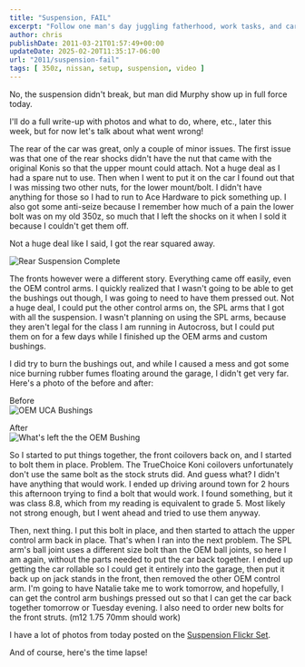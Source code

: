 ---
title: "Suspension, FAIL"
excerpt: "Follow one man's day juggling fatherhood, work tasks, and car customisation in this candid and engaging blog post."
author: chris
publishDate: 2011-03-21T01:57:49+00:00
updateDate: 2025-02-20T11:35:17-06:00
url: "2011/suspension-fail"
tags: [ 350z, nissan, setup, suspension, video ]
---

No, the suspension didn't break, but man did Murphy show up in full force today.

I'll do a full write-up with photos and what to do, where, etc., later this week, but for now let's talk about what went wrong!

The rear of the car was great, only a couple of minor issues. The first issue was that one of the rear shocks didn't have the nut that came with the original Konis so that the upper mount could attach. Not a huge deal as I had a spare nut to use. Then when I went to put it on the car I found out that I was missing two other nuts, for the lower mount/bolt. I didn't have anything for those so I had to run to Ace Hardware to pick something up. I also got some anti-seize because I remember how much of a pain the lower bolt was on my old 350z, so much that I left the shocks on it when I sold it because I couldn't get them off.

Not a huge deal like I said, I got the rear squared away.

![Rear Suspension Complete](https://static.flickr.com/5134/5545390097_6d382db3da.jpg)

The fronts however were a different story. Everything came off easily, even the OEM control arms. I quickly realized that I wasn't going to be able to get the bushings out though, I was going to need to have them pressed out. Not a huge deal, I could put the other control arms on, the SPL arms that I got with all the suspension. I wasn't planning on using the SPL arms, because they aren't legal for the class I am running in Autocross, but I could put them on for a few days while I finished up the OEM arms and custom bushings.

I did try to burn the bushings out, and while I caused a mess and got some nice burning rubber fumes floating around the garage, I didn't get very far. Here's a photo of the before and after:

Before    
![OEM UCA Bushings](https://static.flickr.com/5095/5545397739_64459e05c7.jpg)

After    
![What's left the the OEM Bushing](https://static.flickr.com/5257/5545402039_c84c4f8115.jpg)

So I started to put things together, the front coilovers back on, and I started to bolt them in place. Problem. The TrueChoice Koni coilovers unfortunately don't use the same bolt as the stock struts did. And guess what? I didn't have anything that would work. I ended up driving around town for 2 hours this afternoon trying to find a bolt that would work. I found something, but it was class 8.8, which from my reading is equivalent to grade 5. Most likely not strong enough, but I went ahead and tried to use them anyway.

Then, next thing. I put this bolt in place, and then started to attach the upper control arm back in place. That's when I ran into the next problem. The SPL arm's ball joint uses a different size bolt than the OEM ball joints, so here I am again, without the parts needed to put the car back together. I ended up getting the car rollable so I could get it entirely into the garage, then put it back up on jack stands in the front, then removed the other OEM control arm. I'm going to have Natalie take me to work tomorrow, and hopefully, I can get the control arm bushings pressed out so that I can get the car back together tomorrow or Tuesday evening. I also need to order new bolts for the front struts. (m12 1.75 70mm should work)

I have a lot of photos from today posted on the [Suspension Flickr Set](https://www.flickr.com/photos/chammond/sets/72157626235414092/with/5545402039/).

And of course, here's the time lapse!

<YouTubeEmbed videoId="gpE_jgeJwMA" title="Project 350z Suspension Work/Struggles!" publishDate="2011-03-21T00:51:21+00:00" description="3-20-2011 the day spent wrenching on the 350z Suspension, unfortunately things didn't turn out as I had hoped due to missing parts" />
